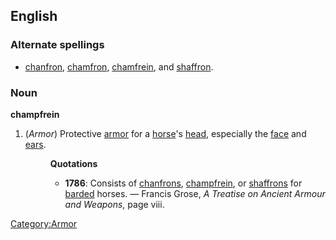 ==English==
===Alternate spellings===
* [[chanfron]], [[chamfron]], [[chamfrein]], and [[shaffron]].
===Noun===
'''champfrein'''
#(''Armor'') [[Category:Armor]] Protective [[armor]] for a [[horse]]'s [[head]], especially the [[face]] and [[ear]]s.
#:'''Quotations'''
#:*'''1786''': Consists of [[chanfron]]s, [[champfrein]], or [[shaffron]]s for [[bard]]ed horses. &mdash; Francis Grose, ''A Treatise on Ancient Armour and Weapons'', page viii.